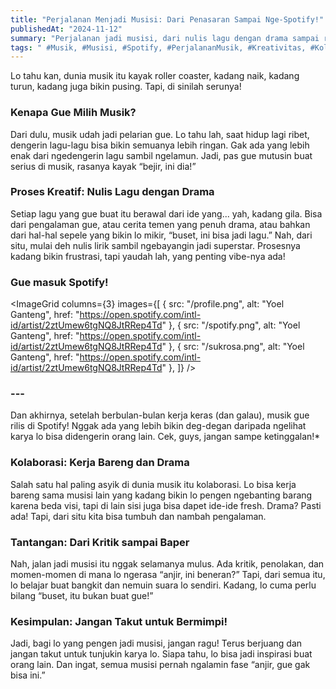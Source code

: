 ```yaml
---
title: "Perjalanan Menjadi Musisi: Dari Penasaran Sampai Nge-Spotify!"
publishedAt: "2024-11-12"
summary: "Perjalanan jadi musisi, dari nulis lagu dengan drama sampai rilis di Spotify. Dunia musik itu penuh tantangan dan kolaborasi yang kadang bikin kesel, tapi seru. Dan ingat, jangan takut bermimpi, bro!"
tags: " #Musik, #Musisi, #Spotify, #PerjalananMusik, #Kreativitas, #Kolaborasi, #Drama"
---
```


Lo tahu kan, dunia musik itu kayak roller coaster, kadang naik, kadang turun, kadang juga bikin pusing. Tapi, di sinilah serunya!

### Kenapa Gue Milih Musik?

Dari dulu, musik udah jadi pelarian gue. Lo tahu lah, saat hidup lagi ribet, dengerin lagu-lagu bisa bikin semuanya lebih ringan. Gak ada yang lebih enak dari ngedengerin lagu sambil ngelamun. Jadi, pas gue mutusin buat serius di musik, rasanya kayak “bejir, ini dia!”

### Proses Kreatif: Nulis Lagu dengan Drama

Setiap lagu yang gue buat itu berawal dari ide yang... yah, kadang gila. Bisa dari pengalaman gue, atau cerita temen yang penuh drama, atau bahkan dari hal-hal sepele yang bikin lo mikir, “buset, ini bisa jadi lagu.” Nah, dari situ, mulai deh nulis lirik sambil ngebayangin jadi superstar. Prosesnya kadang bikin frustrasi, tapi yaudah lah, yang penting vibe-nya ada!

### Gue masuk Spotify!
<ImageGrid
  columns={3}
  images={[
    { src: "/profile.png", alt: "Yoel Ganteng", href: "https://open.spotify.com/intl-id/artist/2ztUmew6tgNQ8JtRRep4Td" },
    { src: "/spotify.png", alt: "Yoel Ganteng", href: "https://open.spotify.com/intl-id/artist/2ztUmew6tgNQ8JtRRep4Td" },
    { src: "/sukrosa.png", alt: "Yoel Ganteng", href: "https://open.spotify.com/intl-id/artist/2ztUmew6tgNQ8JtRRep4Td" },
  ]}
/>

### ---
Dan akhirnya, setelah berbulan-bulan kerja keras (dan galau), musik gue rilis di Spotify! Nggak ada yang lebih bikin deg-degan daripada ngelihat karya lo bisa didengerin orang lain. Cek, guys, jangan sampe ketinggalan!*

### Kolaborasi: Kerja Bareng dan Drama

Salah satu hal paling asyik di dunia musik itu kolaborasi. Lo bisa kerja bareng sama musisi lain yang kadang bikin lo pengen ngebanting barang karena beda visi, tapi di lain sisi juga bisa dapet ide-ide fresh. Drama? Pasti ada! Tapi, dari situ kita bisa tumbuh dan nambah pengalaman.

### Tantangan: Dari Kritik sampai Baper

Nah, jalan jadi musisi itu nggak selamanya mulus. Ada kritik, penolakan, dan momen-momen di mana lo ngerasa “anjir, ini beneran?” Tapi, dari semua itu, lo belajar buat bangkit dan nemuin suara lo sendiri. Kadang, lo cuma perlu bilang “buset, itu bukan buat gue!”

### Kesimpulan: Jangan Takut untuk Bermimpi!

Jadi, bagi lo yang pengen jadi musisi, jangan ragu! Terus berjuang dan jangan takut untuk tunjukin karya lo. Siapa tahu, lo bisa jadi inspirasi buat orang lain. Dan ingat, semua musisi pernah ngalamin fase “anjir, gue gak bisa ini.” 